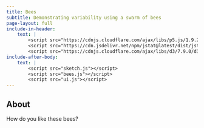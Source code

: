 ```yaml
---
title: Bees
subtitle: Demonstrating variability using a swarm of bees
page-layout: full
include-in-header: 
    text: |
        <script src="https://cdnjs.cloudflare.com/ajax/libs/p5.js/1.9.2/p5.js"></script>
        <script src="https://cdn.jsdelivr.net/npm/jstat@latest/dist/jstat.min.js"></script>
        <script src="https://cdnjs.cloudflare.com/ajax/libs/d3/7.9.0/d3.min.js" integrity="sha512-vc58qvvBdrDR4etbxMdlTt4GBQk1qjvyORR2nrsPsFPyrs+/u5c3+1Ct6upOgdZoIl7eq6k3a1UPDSNAQi/32A==" crossorigin="anonymous" referrerpolicy="no-referrer"></script>
include-after-body: 
    text: |
        <script src="sketch.js"></script>
        <script src="bees.js"></script>
        <script src="ui.js"></script>
---
```


::: {#stuff}

<div id="swarm-container"></div>
<div id="history-container"></div>
<div id="controls-container"></div>

:::

::: {.about}
## About

How do you like these bees? 

:::


<style>
canvas {
    display: block;
    margin: auto;
}
#controls-holder {
    max-width: 600px;
    margin: auto;
}
#stuff {
    margin-bottom: 2em;
}
</style>